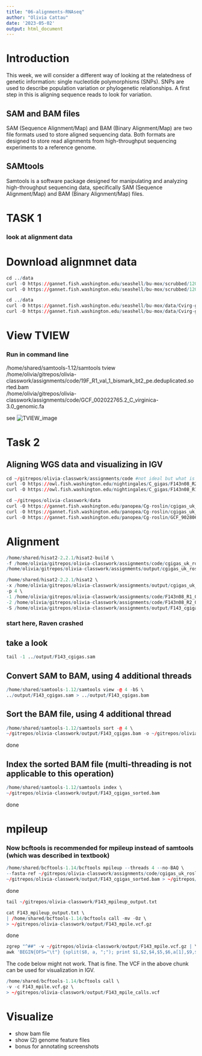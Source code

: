 ```yaml
---
title: "06-alignments-RNAseq"
author: "Olivia Cattau"
date: '2023-05-02'
output: html_document
---
```

# Introduction
This week, we will consider a different way of looking at the relatedness of genetic information: single nucleotide polymorphisms (SNPs). SNPs are used to describe population variation or phylogenetic relationships. A first step in this is aligning sequence reads to look for variation.


## SAM and BAM files
SAM (Sequence Alignment/Map) and BAM (Binary Alignment/Map) are two file formats used to store aligned sequencing data. Both formats are designed to store read alignments from high-throughput sequencing experiments to a reference genome. 

## SAMtools
Samtools is a software package designed for manipulating and analyzing high-throughput sequencing data, specifically SAM (Sequence Alignment/Map) and BAM (Binary Alignment/Map) files. 

# TASK 1
### look at alignment data

# Download alignmnet data
```r
cd ../data
curl -O https://gannet.fish.washington.edu/seashell/bu-mox/scrubbed/120321-cvBS/19F_R1_val_1_bismark_bt2_pe.deduplicated.sorted.bam
curl -O https://gannet.fish.washington.edu/seashell/bu-mox/scrubbed/120321-cvBS/19F_R1_val_1_bismark_bt2_pe.deduplicated.sorted.bam.bai
```

```r
cd ../data
curl -O https://gannet.fish.washington.edu/seashell/bu-mox/data/Cvirg-genome/GCF_002022765.2_C_virginica-3.0_genomic.fa
curl -O https://gannet.fish.washington.edu/seashell/bu-mox/data/Cvirg-genome/GCF_002022765.2_C_virginica-3.0_genomic.fa.fai
```

# View TVIEW
### Run in command line
/home/shared/samtools-1.12/samtools tview \
/home/olivia/gitrepos/olivia-classwork/assignments/code/19F_R1_val_1_bismark_bt2_pe.deduplicated.sorted.bam \
/home/olivia/gitrepos/olivia-classwork/assignments/code/GCF_002022765.2_C_virginica-3.0_genomic.fa

see ![TVIEW_image](https://raw.githubusercontent.com/course-fish546-2023/olivia-classwork/main/assignments/output/assign-06/Screen%20Shot%202023-05-04%20at%2010.45.32%20AM.png)

# Task 2
## Aligning WGS data and visualizing in IGV

```r
cd ~/gitrepos/olivia-classwork/assignments/code #not ideal but what is done is done
curl -O https://owl.fish.washington.edu/nightingales/C_gigas/F143n08_R2_001.fastq.gz
curl -O https://owl.fish.washington.edu/nightingales/C_gigas/F143n08_R1_001.fastq.gz
```

```r
cd ~/gitrepos/olivia-classwork/data
curl -O https://gannet.fish.washington.edu/panopea/Cg-roslin/cgigas_uk_roslin_v1_genomic-mito.fa
curl -O https://gannet.fish.washington.edu/panopea/Cg-roslin/cgigas_uk_roslin_v1_genomic-mito.fa.fai
curl -O https://gannet.fish.washington.edu/panopea/Cg-roslin/GCF_902806645.1_cgigas_uk_roslin_v1_genomic-mito.gtf
```


# Alignment
```r
/home/shared/hisat2-2.2.1/hisat2-build \
-f /home/olivia/gitrepos/olivia-classwork/assignments/code/cgigas_uk_roslin_v1_genomic-mito.fa \
/home/olivia/gitrepos/olivia-classwork/assignments/output/cgigas_uk_roslin_v1_genomic-mito.index
```

```r
/home/shared/hisat2-2.2.1/hisat2 \
-x /home/olivia/gitrepos/olivia-classwork/assignments/output/cgigas_uk_roslin_v1_genomic-mito.index \
-p 4 \
-1 /home/olivia/gitrepos/olivia-classwork/assignments/code/F143n08_R1_001.fastq.gz \
-2 /home/olivia/gitrepos/olivia-classwork/assignments/code/F143n08_R2_001.fastq.gz \
-S /home/olivia/gitrepos/olivia-classwork/assignments/output/F143_cgigas.sam
```

### start here, Raven crashed

## take a look
```r
tail -1 ../output/F143_cgigas.sam
```

## Convert SAM to BAM, using 4 additional threads
```r
/home/shared/samtools-1.12/samtools view -@ 4 -bS \
../output/F143_cgigas.sam > ../output/F143_cgigas.bam
```

## Sort the BAM file, using 4 additional thread
```r
/home/shared/samtools-1.12/samtools sort -@ 4 \
~/gitrepos/olivia-classwork/output/F143_cgigas.bam -o ~/gitrepos/olivia-classwork/output/F143_cgigas_sorted.bam
```
done

## Index the sorted BAM file (multi-threading is not applicable to this operation)
```r
/home/shared/samtools-1.12/samtools index \
~/gitrepos/olivia-classwork/output/F143_cgigas_sorted.bam
```
done

# mpileup
### Now bcftools is recommended for mpileup instead of samtools (which was described in textbook)


```r
/home/shared/bcftools-1.14/bcftools mpileup --threads 4 --no-BAQ \
--fasta-ref ~/gitrepos/olivia-classwork/assignments/code/cgigas_uk_roslin_v1_genomic-mito.fa \
~/gitrepos/olivia-classwork/output/F143_cgigas_sorted.bam > ~/gitrepos/olivia-classwork/output/F143_mpileup_output.txt
```
done


```r
tail ~/gitrepos/olivia-classwork/F143_mpileup_output.txt
```

```r
cat F143_mpileup_output.txt \
| /home/shared/bcftools-1.14/bcftools call -mv -Oz \
> ~/gitrepos/olivia-classwork/output/F143_mpile.vcf.gz
```
done

```r
zgrep "^##" -v ~/gitrepos/olivia-classwork/output/F143_mpile.vcf.gz | \
awk 'BEGIN{OFS="\t"} {split($8, a, ";"); print $1,$2,$4,$5,$6,a[1],$9,$10}' | head
```

The code below might not work. That is fine. The VCF in the above chunk can be used for visualization in IGV.

```r
/home/shared/bcftools-1.14/bcftools call \
-v -c F143_mpile.vcf.gz \
> ~/gitrepos/olivia-classwork/output/F143_mpile_calls.vcf
```

# Visualize
- show bam file
- show (2) genome feature files
- bonus for annotating screenshots

